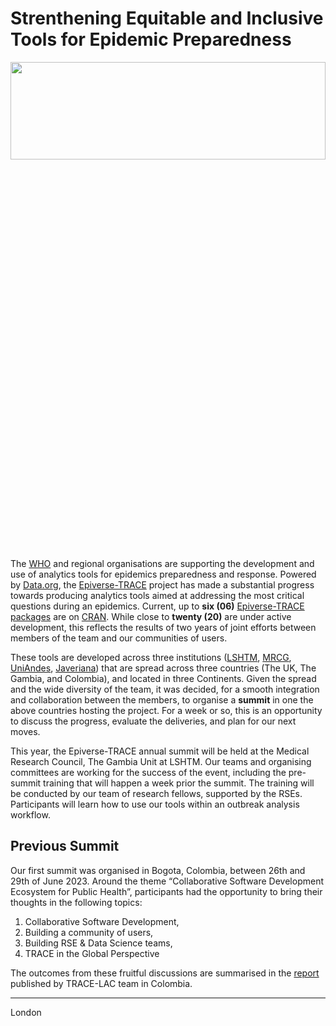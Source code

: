 # Strenthening Equitable and Inclusive Tools for Epidemic Preparedness

![](./images/Epiverse-Trace-Summit-group-photo-1920x1080.jpg){fig-align="center" width=100% height=20%}

The [WHO](https://www.who.int/) and regional organisations are supporting the development and use of analytics tools for epidemics preparedness and response. Powered by [Data.org](https://data.org/), the [Epiverse-TRACE](https://data.org/initiatives/epiverse/) project has made a substantial progress towards producing analytics tools aimed at addressing the most critical questions during an epidemics. Current, up to **six (06)** [Epiverse-TRACE packages](https://epiverse-trace.github.io/etstats/articles/cran-statistics.html) are on [CRAN](https://cran.r-project.org/). While close to **twenty (20)** are under active development, this reflects the results of two years of joint efforts between members of the team and our communities of users.

These tools are developed across three institutions ([LSHTM](https://www.lshtm.ac.uk/), [MRCG](https://www.lshtm.ac.uk/research/units/mrc-gambia), [UniAndes](https://uniandes.edu.co/), [Javeriana](https://javeriana.edu.co)) that are spread across three countries (The UK, The Gambia, and Colombia), and located in three Continents. Given the spread and the wide diversity of the team, it was decided, for a smooth integration and collaboration between the members, to organise a **summit** in one the above countries hosting the project. For a week or so, this is an opportunity to discuss the progress, evaluate the deliveries, and plan for our next moves.

This year, the Epiverse-TRACE annual summit will be held at the Medical Research Council, The Gambia Unit at LSHTM. Our teams and organising committees are working for the success of the event, including the pre-summit training that will happen a week prior the summit. The training will be conducted by our team of research fellows, supported by the RSEs. Participants will learn how to use our tools within an outbreak analysis workflow.

## Previous Summit

Our first summit was organised in Bogota, Colombia, between 26th and 29th of June 2023. Around the theme “Collaborative Software Development Ecosystem for Public Health”, participants had the opportunity to bring their thoughts in the following topics:

1. Collaborative Software Development,
2. Building a community of users,
3. Building RSE & Data Science teams,
4. TRACE in the Global Perspective

The outcomes from these fruitful discussions are summarised in the [report](https://zenodo.org/records/10932686) published by TRACE-LAC team in Colombia.

---

London






